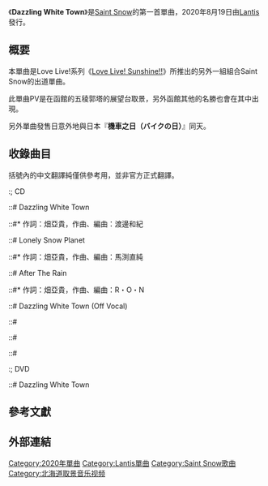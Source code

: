 {{Infobox Single
| Name            = Dazzling White Town
| Cover           = 
| Artist          = [[Saint_Snow|Saint Snow]]
| Album           =
| A-side          = 
| B-side          = Lonely Snow Planet <br /> After The Rain 
| Released        = 2020年8月19日
| Format          = [[CD|CD]]、[[DVD|DVD]]、[[BD|BD]]
| Recorded        = 
| Genre           = [[J-POP|J-POP]]
| Length          = 
| Label           = [[Lantis|Lantis]]
| Writer          = [[畑亞貴|畑亞貴]]（作詞）<br />{{link-ja|渡邊和紀|渡辺和紀}}（作曲#1）<br />{{link-ja|馬渕直純|馬渕直純}}（作曲#2）<br />{{link-ja|R・O・N|R・O・N}}（作曲#3）
| Producer        = 
| Certification   = 
| Chart position  = 
| Last single     = 
| This single     = '''Dazzling White Town'''<br />（2020年）
| Next single     = 
| Misc            =

}}

《'''Dazzling White Town'''》是[[Saint_Snow|Saint Snow]]的第一首單曲，2020年8月19日由[[Lantis|Lantis]]發行。 

== 概要 ==
本單曲是Love Live!系列《[[Love_Live!_Sunshine!!|Love Live! Sunshine!!]]》所推出的另外一組組合Saint Snow的出道單曲。

此單曲PV是在函館的五稜郭塔的展望台取景，另外函館其他的名勝也會在其中出現。

另外單曲發售日意外地與日本『'''機車之日（バイクの日）'''』同天。

== 收錄曲目 ==
括號內的中文翻譯純僅供參考用，並非官方正式翻譯。

:; CD
::# Dazzling White Town
::#* 作詞：畑亞貴，作曲、編曲：渡邊和紀
::# Lonely Snow Planet 
::#* 作詞：畑亞貴，作曲、編曲：馬渕直純
::# After The Rain
::#* 作詞：畑亞貴，作曲、編曲：R・O・N
::# Dazzling White Town (Off Vocal)
::# {{lang|ja|波濤――沼津との遭遇}}
::# {{lang|ja|セイントスモー対スタルヒン　函館場所}}
::# {{lang|ja|試される大地、試される姉妹}}
:; DVD
::# Dazzling White Town

== 參考文獻 ==
{{reflist}}

== 外部連結 ==

{{Saint Snow}}

[[Category:2020年單曲|Category:2020年單曲]]
[[Category:Lantis單曲|Category:Lantis單曲]]
[[Category:Saint_Snow歌曲|Category:Saint Snow歌曲]]
[[Category:北海道取景音乐视频|Category:北海道取景音乐视频]]